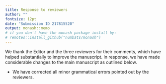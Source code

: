 ```yaml
---
title: Response to reviewers
author: ""
fontsize: 12pt
date: "Submission ID 217815520"
output: monash::memo
# if you don't have the monash package install by:
# remotes::install_github("numbats/monash")
---
```


We thank the Editor and the three reviewers for their comments, which have helped substantially to improve the manuscript. In response, we have made considerable changes to the main manuscript as outlined below. 

\section*{Minor changes:}

* We have corrected all minor grammatical errors pointed out by the reviewers.  

\section*{Major changes:}

